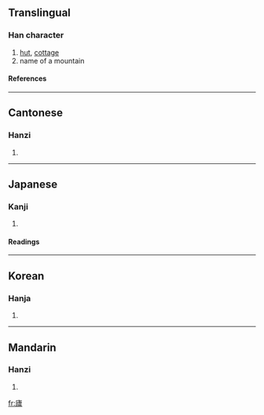 {{see|庐|廬}}

==Translingual==
===Han character===
{{Han char|rn=53|rad=广|as=16|sn=19|four=0021<sub>7</sub>|canj=戈卜心廿 (IYPT)}}
# [[hut]], [[cottage]]
# name of a mountain
====References====
{{Han ref|kx=0352.050|dkj=09535|dj=0665.200|hdz=20907.190|uh=5EEC|ud=24300|bh=C366|bd=50022}}
----
==Cantonese==
===Hanzi===
{{yue-hanzi|jyut=|y=lou4}}
# {{defn|Cantonese}}
----
==Japanese==
===Kanji===
{{ja-kanji|grade=|rs=广16}}
# {{defn|Japanese}} 
====Readings====
{{ja-readings|on=[[りょ]] (ryo), [[ろ]] (ro)|kun=[[いおり]] (iori), [[いえ]] (ie)}}
----
==Korean==
===Hanja===
{{ko-hanja|hangeul=려|rv=ryeo|mr=ryŏ}}
# {{defn|Korean}}
----
==Mandarin==
===Hanzi===
{{cmn-hanzi|sim=庐|pin=[[lú]] ([[lu2]])|wg=lu<sup>2</sup>}}
# {{defn|Mandarin}}

[[fr:廬]]